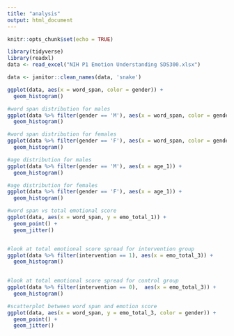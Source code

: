 ```yaml
---
title: "analysis"
output: html_document
---
```


```r
knitr::opts_chunk$set(echo = TRUE)
```

```r
library(tidyverse)
library(readxl)
data <- read_excel("NIH P1 Emotion Understanding SDS300.xlsx")

data <- janitor::clean_names(data, 'snake')
```

```r
ggplot(data, aes(x = word_span, color = gender)) +
  geom_histogram()

#word span distribution for males
ggplot(data %>% filter(gender == 'M'), aes(x = word_span, color = gender)) +
  geom_histogram()

#word span distribution for females
ggplot(data %>% filter(gender == 'F'), aes(x = word_span, color = gender)) +
  geom_histogram()

#age distribution for males
ggplot(data %>% filter(gender == 'M'), aes(x = age_1)) +
  geom_histogram()

#age distribution for females
ggplot(data %>% filter(gender == 'F'), aes(x = age_1)) +
  geom_histogram()

#word span vs total emotional score
ggplot(data, aes(x = word_span, y = emo_total_1)) +
  geom_point() +
  geom_jitter()


#look at total emotional score spread for intervention group
ggplot(data %>% filter(intervention == 1), aes(x = emo_total_3)) +
  geom_histogram()
  

#look at total emotional score spread for control group
ggplot(data %>% filter(intervention == 0),  aes(x = emo_total_3)) +
  geom_histogram()

#scatterplot between word span and emotion score 
ggplot(data, aes(x = word_span, y = emo_total_3, color = gender)) +
  geom_point() +
  geom_jitter()
```

